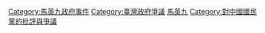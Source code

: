 [[Category:馬英九政府事件|Category:馬英九政府事件]]
[[Category:臺灣政府爭議|Category:臺灣政府爭議]]
[[Category:對中國國民黨的批評與爭議|馬英九]]
[[Category:對中國國民黨的批評與爭議|Category:對中國國民黨的批評與爭議]]